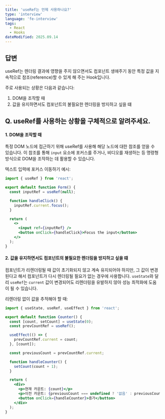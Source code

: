 ```yaml
---
title: 'useRef는 언제 사용하나요?'
type: 'interview'
language: 'fe-interview'
tags:
  - React
  - Hooks
dateModified: 2025.09.14
---
```


## 답변

useRef는 렌더링 결과에 영향을 주지 않으면서도 컴포넌트 생애주기 동안 특정 값을 지속적으로 참조(reference)할 수 있게 해 주는 Hook입니다.

주로 사용되는 상황은 다음과 같습니다:

1. DOM을 조작할 때
2. 값을 유지하면서도 컴포넌트의 불필요한 렌더링을 방지하고 싶을 떄

## Q. useRef를 사용하는 상황을 구체적으로 알려주세요.

#### 1. DOM을 조작할 때

특정 DOM 노드에 접근하기 위해 useRef를 사용해 해당 노드에 대한 참조를 얻을 수 있습니다. 이 참조를 통해 `input` 요소에 포커스를 주거나, 비디오를 재생하는 등 명령형 방식으로 DOM을 조작하는 데 활용할 수 있습니다.

텍스트 입력에 포커스 이동하기 예시:

```jsx
import { useRef } from 'react';

export default function Form() {
  const inputRef = useRef(null);

  function handleClick() {
    inputRef.current.focus();
  }

  return (
    <>
      <input ref={inputRef} />
      <button onClick={handleClick}>Focus the input</button>
    </>
  );
}
```

#### 2. 값을 유지하면서도 컴포넌트의 불필요한 렌더링을 방지하고 싶을 떄

컴포넌트가 리렌더링될 때 값이 초기화되지 않고 계속 유지되어야 하지만, 그 값이 변경된다고 해서 컴포넌트가 다시 렌더링될 필요가 없는 경우에 사용합니다. `useState`와 달리 `useRef`는 `current` 값이 변경되어도 리렌더링을 유발하지 않아 성능 최적화에 도움이 될 수 있습니다.

리렌더링 없이 값을 추적해야 할 때:

```jsx
import { useState, useRef, useEffect } from 'react';

export default function Counter() {
  const [count, setCount] = useState(0);
  const prevCountRef = useRef();

  useEffect(() => {
    prevCountRef.current = count;
  }, [count]);

  const previousCount = prevCountRef.current;

  function handleCounter() {
    setCount(count + 1);
  }

  return (
    <div>
      <p>현재 카운트: {count}</p>
      <p>이전 카운트: {previousCount === undefined ? '없음' : previousCount}</p>
      <button onClick={handleCounter}>증가</button>
    </div>
  );
}
```
